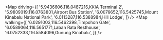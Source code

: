 
<Map
  driving={[
    '5.9436606,116.0487216,KKIA Terminal 2',
    '5.9809019,116.0763801,Airport Bus Station',
    '6.0076652,116.5425745,Mount Kinabalu National Park',
    '6.0113287,116.5388984,Hill Lodge',
  ]}
/>
<Map
  walking={[
    '6.0291003,116.5462398,Timpohon Gate',
    '6.0589064,116.5651771,Laban Rata Resthouse',
    '6.0752333,116.5584096,Gunung Kinabalu',
  ]}
/>
